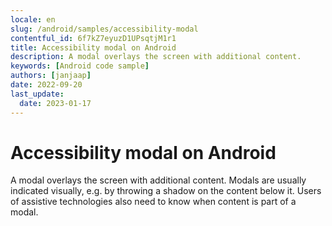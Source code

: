 ```yaml
---
locale: en
slug: /android/samples/accessibility-modal
contentful_id: 6f7kZ7eyuzD1UPsqtjM1r1
title: Accessibility modal on Android
description: A modal overlays the screen with additional content.
keywords: [Android code sample]
authors: [janjaap]
date: 2022-09-20
last_update:
  date: 2023-01-17
---
```


# Accessibility modal on Android

A modal overlays the screen with additional content. Modals are usually indicated visually, e.g. by throwing a shadow on the content below it. Users of assistive technologies also need to know when content is part of a modal.

<CodeSample id="accessibility-modal" locale="en" platform="android"/>
